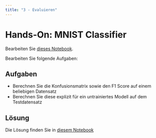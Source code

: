 ```yaml
---
title: "3 - Evaluieren"
---
```


# Hands-On: MNIST Classifier

Bearbeiten Sie [dieses Notebook](https://colab.research.google.com/drive/1a9Cg-uKiQjB5s8VKvbbRTHnPw8gihYpn?usp=sharing).

Bearbeiten Sie folgende Aufgaben:

::: {.pro-tip collapse="false"}
## Aufgaben

- Berechnen Sie die Konfusionsmatrix sowie den F1 Score auf einem beliebigen Datensatz
- Berechnen Sie diese explizit für ein untrainiertes Modell auf dem Testdatensatz
:::

::: {.callout-note collapse="true"}
## Lösung

Die Lösung finden Sie in [diesem Notebook](https://colab.research.google.com/drive/11teJBC7gINizTUCz0CAtPHMOZza5OOJN?usp=sharing)
:::

